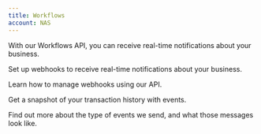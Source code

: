 ```yaml
---
title: Workflows
account: NAS
---
```


With our Workflows API, you can receive real-time notifications about your business.

<CardWrapper cardsInRow={{desktop:2,tablet:2,mobile:1}}>
<Card title='Set up your webhooks receiver' href='/workflows/set-up-your-webhook-receiver'>

Set up webhooks to receive real-time notifications about your business.

</Card>
<Card title='Manage webhooks' href='/workflows/manage-workflows'>

Learn how to manage webhooks using our API.

</Card>
<Card title='View events' href='/workflows/view-events'>

Get a snapshot of your transaction history with events.

</Card>
<Card title='Webhook event types' href='/workflows/webhook-event-types'>

Find out more about the type of events we send, and what those messages look like.
</Card>
</CardWrapper>
